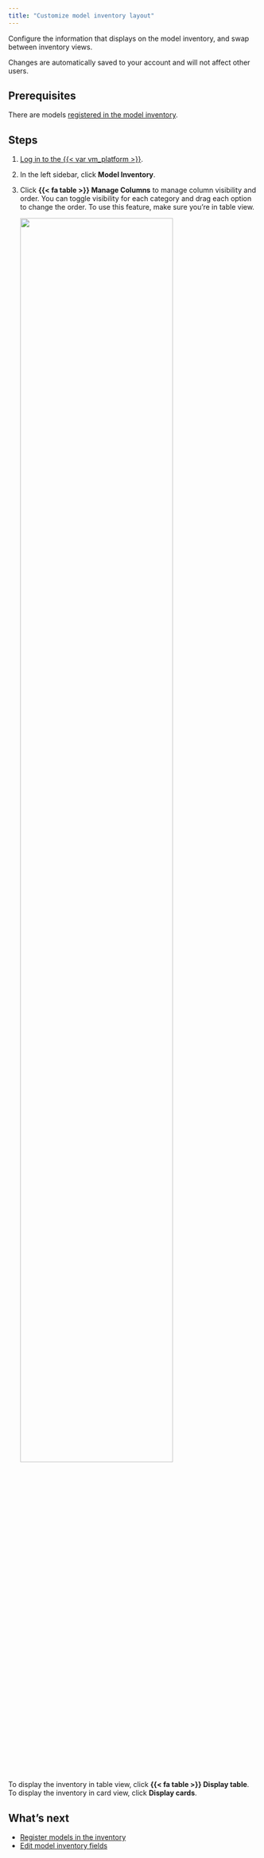 ```yaml
---
title: "Customize model inventory layout"
---
```


Configure the information that displays on the model inventory, and swap between inventory views. 

Changes are automatically saved to your account and will not affect other users.

## Prerequisites

There are models [registered in the model inventory](register-models-in-model-inventory.qmd).

## Steps

1. [Log in to the {{< var vm_platform >}}]({{< var vm_url >}}).

2. In the left sidebar, click **Model Inventory**.

3. Click **{{< fa table >}} Manage Columns** to manage column visibility and order. You can toggle visibility for each category and drag each option to change the order. To use this feature, make sure you're in table view.


   ![](manage-columns-demo.gif){width=80% fig-alt="An animation that shows how to manage columns in the model inventory."}



:::{.callout-tip appearance="minimal"}
To display the inventory in table view, click **{{< fa table >}} Display table**. To display the inventory in card view, click **Display cards**.
:::



## What's next

- [Register models in the inventory](register-models-in-model-inventory.qmd)
- [Edit model inventory fields](edit-model-inventory-fields.qmd)